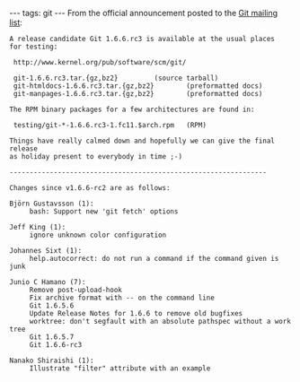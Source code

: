 ---
tags: git
---
From the official announcement posted to the [[Git mailing list]]:

<pre>A release candidate Git 1.6.6.rc3 is available at the usual places
for testing:

 http://www.kernel.org/pub/software/scm/git/

 git-1.6.6.rc3.tar.{gz,bz2}			(source tarball)
 git-htmldocs-1.6.6.rc3.tar.{gz,bz2}		(preformatted docs)
 git-manpages-1.6.6.rc3.tar.{gz,bz2}		(preformatted docs)

The RPM binary packages for a few architectures are found in:

 testing/git-*-1.6.6.rc3-1.fc11.$arch.rpm	(RPM)

Things have really calmed down and hopefully we can give the final release
as holiday present to everybody in time ;-)

----------------------------------------------------------------

Changes since v1.6.6-rc2 are as follows:

Björn Gustavsson (1):
     bash: Support new 'git fetch' options

Jeff King (1):
     ignore unknown color configuration

Johannes Sixt (1):
     help.autocorrect: do not run a command if the command given is junk

Junio C Hamano (7):
     Remove post-upload-hook
     Fix archive format with -- on the command line
     Git 1.6.5.6
     Update Release Notes for 1.6.6 to remove old bugfixes
     worktree: don't segfault with an absolute pathspec without a work tree
     Git 1.6.5.7
     Git 1.6.6-rc3

Nanako Shiraishi (1):
     Illustrate "filter" attribute with an example</pre>
